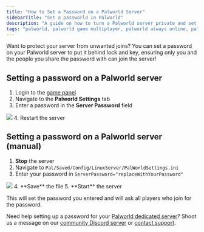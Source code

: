 ```yaml
---
title: "How to Set a Password on a Palworld Server"
sidebarTitle: "Set a passworld in Palworld"
description: "A guide on how to turn a Palworld server private and set a password."
tags: "palworld, palworld game multiplayer, palworld always online, palworld community server"
---
```


Want to protect your server from unwanted joins? You can set a password on your Palworld server to put it behind lock and key, ensuring only you and the people you share the password with can join the server!

## Setting a password on a Palworld server

1. Login to the [game panel](https://game.xgamingserver.com)
2. Navigate to the **Palworld Settings** tab
3. Enter a password in the **Server Password** field
<Frame>
  <img src="/images/games/palworld/palworld-password.png" />
</Frame>
4. Restart the server

## Setting a password on a Palworld server (manual)

1. **Stop** the server
2. Navigate to `Pal/Saved/Config/LinuxServer/PalWorldSettings.ini`
3. Enter your password in `ServerPassword="replaceWithYourPassword"`
<Frame>
  <img src="/images/games/palworld/palworldsettings-ini-password.png" />
</Frame>
4. **Save** the file
5. **Start** the server

This will set the password you entered and will ask all players who join for the password.

Need help setting up a password for your [Palworld dedicated server](https://xgamingserver.com/palworld-server-hosting)? Shoot us a message on our
[community Discord server](https://xgamingserver.com/discord) or [contact support](https://xgamingserver.com/support).